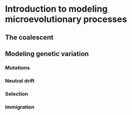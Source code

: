 # Introduction to modeling microevolutionary processes {#intro_microevo}

## The coalescent

## Modeling genetic variation

### Mutations

### Neutral drift

### Selection

### Immigration
